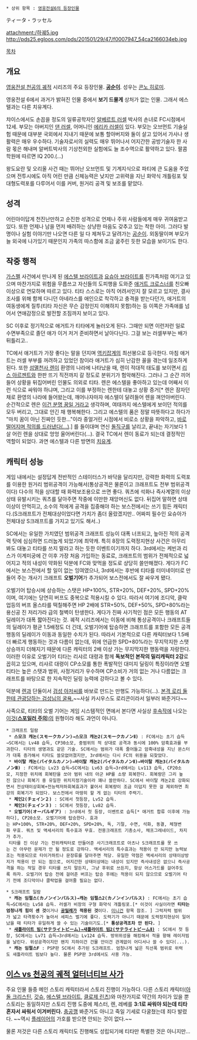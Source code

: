  * 상위 항목 : [[영웅전설6의 등장인물]]

ティータ・ラッセル

attachment:/하궤5.jpg
http://pds25.egloos.com/pds/201501/29/47/f0007947_54ca2166034eb.jpg

[[목차]]

== 개요 ==
[[영웅전설 천공의 궤적]] 시리즈의 주요 등장인물. '''[[공순이]]'''. 성우는 [[콘노 히로미]].

영웅전설 6에서 과거가 밝혀진 인물 중에서 '''보기 드물게''' 상처가 없는 인물. 그래서 에스텔과는 다른 치유계다.

챠이스에서도 손꼽을 정도의 일류공학자인 [[알베르트 러셀]] 박사의 손녀로 FC시점에서 12세. 부모는 아버지인 [[댄 러셀]], 어머니인 [[에리카 러셀]]이 있다. 부모는 오브먼트 기술실험 때문에 대부분 국외에서 지내기 때문에 보통 할아버지와 둘이 살고 있어서 가사나 생활력은 매우 우수하다. 기술자로서의 실력도 매우 뛰어나서 어지간한 공방기술자 한 사람 몫은 해내며 알버트박사의 기상천외한 실험에도 늘 조수역으로 활약하고 있다. 팔콤학원에 따르면 IQ 200.(…)

왕도요란 및 오리올 사건 때는 뛰어난 오브먼트 및 기계지식으로 파티에 큰 도움을 주었으며 전투시에도 아직 어린 만큼 신체능력은 낮지만 고위력을 지닌 화약식 개틀링포 및 대형도력포를 다루어서 이를 커버, 원거리 공격 및 보조를 맡았다.

== 성격 ==
어린아이답게 천진난만하고 순진한 성격으로 언제나 주위 사람들에게 매우 귀여움받고 있다. 또한 언제나 남을 먼저 배려하는 상냥한 마음도 갖추고 있는 착한 아이. 그러다 발명이나 실험 이야기만 나오면 다른 일 다 제쳐두고 달려가는 [[공순이]]. 외동딸이며 부모가 늘 외국에 나가있기 때문인지 가족의 따스함에 조금 굶주린 듯한 모습을 보이기도 한다. 

== 작중 행적 ==
[[가스펠]] 사건에서 만나게 된 [[에스텔 브라이트]]과 [[요슈아 브라이트]]를 친가족처럼 여기고 있으며 마찬가지로 위험을 무릅쓰고 자신들의 도피행을 도와준 [[애거트 크로스너]]를 친오빠 이상으로 연모하며 따르고 있다. 티타 스스로는 아직 어려서인지 잘 모르고 있지만, 결사 조사를 위해 함께 다니던 아네라스를 애인으로 착각하고 충격을 받는다던가, 애거트의 여동생에게 질투(티타 자신은 무슨 감정인지 이해하지 못함)하는 등 이쪽은 가족애를 넘어서 연애감정으로 발전할 조짐까지 보이고 있다. 

SC 이후로 정기적으로 애거트가 티타에게 놀러오게 된다. 그때만 되면 이런저런 일로 수면부족으로 졸던 애가 이거 저거 준비하면서 날아다닌다. 그걸 보는 러셀부부는 배가 뒤틀리고..

TC에서 애거트가 가장 좋다는 말을 던지며 [[역키잡]]계의 최선봉으로 등극한다. 마침 애거트는 러셀 부부를 꺼려하고 있었던 참이라 애거트가 심히 난감한 꼴을 겪는데 일조하게 된다.
또한 [[섬멸천사 렌]]이 환영의 나라에 나타났을 때, 렌이 적대적 태도를 보이면서 [[리스 아르젠트]]와 한판 뜨기 직전까지 갈 정도로 분위기가 험악해진다. 그러나 그 순간 끼어들어 상황을 뒤집어버린 인물도 의외로 티타. 렌은 에스텔을 좋아하고 있는데 어째서 이런 식으로 싸워야 하냐며, 그리고 이를 부정하는 렌한테 대놓고 상황 증거[* 렌은 잠자던 채로 환영의 나라에 들어왔는데, 깨어나자마자 에스텔이 달려들어 렌을 껴안아버린다. 순간적으로 렌은 [[아시발꿈|이건 분명 꿈일 거라고]] 생각하며, 여태까지 에스텔에게 보이던 적의를 모두 버리고, 그대로 안긴 채 행복해한다. 그리고 에스텔의 품은 정말 따뜻하다고 하다가 "마치 꿈이 아닌 진짜인 듯한..."이라 중얼거린 시점에서 비로소 상황을 파악하고, [[츤데레|바로 떨어지며 적의를 드러낸다(...)]].] 를 들이대며 연신 [[돌직구]]를 날리고, 끝내는 자기보다 1살 어린 렌을 상대로 엉엉 울어버린다(...). 결국 TC에서 렌이 동료가 되는데 결정적인 역할이 되었다. 과연 에스텔과 다른 방면의 [[치유계]].

== 캐릭터 성능 ==
게임 내에서는 설정답게 전반적인 스테이터스가 바닥을 달리지만, 강력한 화력의 도력포를 이용한 원거리 범위공격이 가능해서(통상공격은 물론이고 크래프트도 전부 범위공격이다) 다수의 적을 상대할 때 화력보조용으로 쓰면 좋다. 쿼츠에 석화나 즉사계열의 이상상태 유발시키는 쿼츠를 달아주면 작중에 이만한 재앙머신도 없다. 뒤집어 말하면 상태이상이 안먹히고, 소수의 적에게 공격을 집중해야 하는 보스전에서는 쓰기 힘든 캐릭터다.(S크래프트가 전체대상이었다면 가치가 좀더 올랐겠지만.. 어짜피 필수인 요슈아가 전체대상 S크래프트를 가지고 있기도 해서..) 

SC에서는 유일한 가치였던 범위공격 크래프트 성능이 대폭 너프되고, 높아진 적의 공격력 탓에 심심하면 드러눕게 되었기에 최약캐. 특히 8장의 도력정지현상 사건은 아무리 봐도 대놓고 티타를 쓰지 말라고 하는 듯한 이벤트이기까지 하다.
3rd에서는 케빈과 리스가 이계미궁에 간 이후 가장 처음 가입하는 동료로, 크래프트의 범위가 전체적으로 넓어지고 적의 내성이 약화된 덕분에 FC와 맞먹을 정도로 상당히 쓸만해졌다. 게다가 FC에서는 보스전에서 할 일이 없는 잉여였으나, 3rd에서는 후반에 티타를 터미네이터로 만들어 주는 개사기 크래프트 '''오벌기어'''가 추가되어 보스전에서도 잘 싸우게 됐다. 

오벌기어 탑승시에 상승하는 스탯은 HP+100%, STR+20%, DEF+20%, SPD+20% 이며, 여기에는 당연히 버프도 중복으로 적용시킬 수 있다. 따라서 여기에 조디악, 클락업등의 버프 올스타를 떡칠해주면 HP 2배에 STR+50%, DEF+50%, SPD+80%라는 용신공 진 저리가라 급의 철벽이 탄생한다. 게다가 진짜 사기적인 점은 모든 행동의 AT딜레이가 대폭 짧아진다는 것. 궤적 시리즈에서는 이동에 비해 통상공격이나 크래프트들의 딜레이가 평균 1.5배정도 더 긴데, 오벌기어에 탑승하면 크래프트를 포함한 모든 공격행동의 딜레이가 이동과 동일한 수치가 된다. 따라서 기본적으로 다른 캐릭터보다 1.5배 더 빠르게 행동하는 것과 다름이 없는데, 위에 언급한 SPD+80%라는 무지막지한 스탯상승까지 더해지기 때문에 다른 캐릭터의 2배 이상 가는 무지막지한 행동력을 자랑한다. 이러한 이유로 오벌기어 티타는 리샤르 대령과 함께 '''독보적인 본작의 밀리캐릭터 2강'''로 꼽히고 있으며, 리샤르 대령이 CP소모를 통한 폭발적인 대미지 딜링이 특징이라면 오벌 티타는 높은 스탯과 범위, 사정거리가 우수하며 CP소비가 거의 없는 거나 다름없는 크래프트를 바탕으로 한 지속적인 딜링 능력에 강하다고 볼 수 있다.

덕분에 [[섬멸천사 렌|렌]]과 단둘이서 [[카시우스 브라이트|검성 아저씨]]를 바보로 만드는 만행도 가능하다(...). [[http://www.youtube.com/watch?v=NHFkvox2IDE|본격 로리 둘한테 관광당하는 검성님의 굴욕.]]~~사실 카시우스도 로리콘이라서 일부러 봐준거다~~

사족으로, 티타의 오벌 기어는 게임 시스템적인 면에서 본다면 사실상 [[섬의 궤적|후속작]]에 나오는 [[기신|이것('''스포일러 주의''')]]의 원형이라 해도 과언이 아니다.

 * 크래프트 일람
  * '''스모크 캐논(スモークカノン)→스모크 캐논2(スモークカノンⅡ)''' : FC에서는 초기 습득→SC에서는 Lv48 습득, CP30소모, 중범위의 적 상대로 공격과 동시에 100% 암흑효과를 부과한다. 티타의 생명과도 같은 기술. SC에서는 범위가 대폭 줄어들고 암흑내성을 지닌 몬스터가 대폭 증가해서 티타도 쓸모없어졌지만, 3rd에서는 다시 FC의 위용을 되찾았다. 
  * '''바이탈 캐논(バイタルカノン)→바이탈 캐논2(バイタルカノンⅡ)→바이탈 캐논3(バイタルカノンⅢ)''' : FC에서는 Lv23 습득→SC에서는 Lv63 습득→3rd에서는 Lv113 습득, CP20소모, 지정한 위치에 회복탄을 쏘아 범위 내의 아군 HP를 소량 회복한다. 회복량은 그리 높진 않으나 회복기 중 유일한 위치지정기술이라 꽤나 쓸만하다. SC에서 바이탈 캐논2로 강화되면서 전상태이상회복+전능력저하회복효과가 붙어서 회복량이 조금 미덥지 못한 걸 제외하면 최강의 회복기가 되었다. 보스전에서 마땅히 할 게 없는 티타의 주력기. 
  * '''체인2(チェイン２)''' : SC에서 첫등장, Lv52 습득.
  * '''체인3(チェイン３)''' : SC에서 첫등장, Lv82 습득.
  * '''오벌기어(オーバルギア)''' : 3rd에서 첫 등장, 이벤트로 습득[* 애거트 합류 이후에 가능하다], CP20소모. 오벌기어에 탑승한다. 효과는 HP+100%, STR+20%, DEF+20%, SPD+20%, 독, 기절, 수면, 석화, 동결, 체형변화 무효. 쿼츠 및 액세서리의 특수효과 무효. 전용크래프트 기총소사, 채프그레네이드, 차지가 추가. 
  티타를 진 이상 가는 전위캐릭터로 만들어준 사기크래프트로 아츠나 S크래프트를 못 쓰는 건 아무런 문제가 안 될 정도로 강하다. 액세서리의 특수효과는 적용이 안 되지만 능력보조는 적용되므로 타이거하트나 문장류를 달아주면 적당. 유일한 약점은 액세서리의 상태이상방지가 적용이 안 되는 점으로, 어지간한 상태이상에는 내성이 있지만 즉사내성은 없으니 즉사공격을 하는 적일 경우 티타를 쓰지 말든지, 그냥 후위로 쓰든지, 항상 어스가드를 걸어주도록 하자. 오벌기어 탑승 전에 걸어준 버프는 탑승 후에는 적용이 되지 않으므로 오벌기어 타기 전에 조디악이나 클락업을 걸어줄 필요는 없다.

 * S크래프트 일람
  * '''캐논 임펄스(カノンインパルス)→캐논 임펄스2(カノンインパルス)''' : FC에서는 초기 습득→SC에서는 Lv58 습득. 러셀가 비장의 구형 화약식 개틀링포.[* 이것이 사실이라면 '''티타는 엄청나게 힘이 센 것'''이거나 '''[[공밀레]]가 적용된 것'''이다. [[미니건]] 항목 참조. ] 그럭저럭 범위가 넓고 타격횟수가 높아서 세피스 벌기에 좋다. 도력기가 아니기 때문에 도력정지현상이 일어났을 때 티타가 유일하게 쓸 수 있는 기술이기도.[* '''통상공격조차 안 된다.''' ]
  * '''[[새털라이트 캐논|새틀라이트 빔(サテライトビーム)→새틀라이트 빔2(サテライトビームⅡ)]]''' : SC에서 첫 등장, SC에서는 Lv71 습득→3rd에서는 Lv124 습득. 방위위성을 해킹해서 적을 향해 레이저빔을 날린다. 위성공격이지만 왠지 지하이건 건물 안이건 관계없이 어디서나 쓸 수 있다(...).
  * '''캐논 임펄스F''' : PSP판 SC에서 추가된 S크래프트. 엄청나게 넓은 직선폭 범위로 위력도 새틀라이트 빔보다 높다. 물론 PSP판 3rd에서도 사용 가능.

== [[이스 vs 천공의 궤적 얼터너티브 사가]] ==
주요 인물 들중 메인 스토리 캐릭터라서 스토리 진행이 가능하다. 다른 스토리 캐릭터([[아돌 크리스틴]], [[갓슈]], [[에스텔 브라이트]], [[클로제 린츠]])와 마찬가지로 약간의 차이가 있을 뿐 스토리는 동일하지만 스토리 진행 도중에 체스터, 렌, 레베를 '''3:1로 싸워야 되는데 티타 혼자서 싸워서 이겨버린다.''' [[충공깽]] 봐준거도 아니고 죽일 기세로 다굴쳤는데 죄다 발렸다. ~~역시 [[플레이어]]의 가호를 받으면 안되는 것이 없다.~~

물론 저것은 다른 스토리 캐릭터도 진행해도 성립되기에 티타만 특별한 것은 아니지만...
